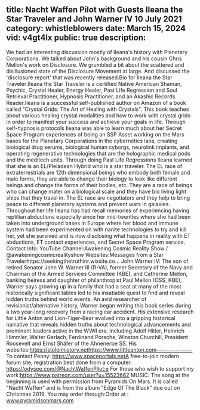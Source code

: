 title: Nacht Waffen Pilot with Guests Ileana the Star Traveler and John Warner IV 10 July 2021
category: whistleblowers
date: March 15, 2024
vid: v4gt4lx
public: true
description:
---
We had an interesting discussion mostly of Ileana's history with Planetary Corporations. We talked about John's background and his cousin Chris Mellon's work on Disclosure. We grumbled a bit about the scattered and disillusioned state of the Disclosure Movement at large. And discussed the 'disclosure report' that was recently released.Bio for Ileana the Star Traveler:Ileana the Star Traveler is a certified Native American Shaman, Psychic, Crystal Healer, Energy Healer, Past Life Regression and Soul Retrieval Practitioner, Hypnosis Practitioner, and an Akashic Records Reader.Ileana is a successful self-published author on Amazon of a book called "Crystal Grids: The Art of Healing with Crystals". This book teaches about various healing crystal modalities and how to work with crystal grids in order to manifest your success and achieve your goals in life.
Through self-hypnosis protocols Ileana was able to learn much about her Secret Space Program experiences of being an SSP Asset working on the Mars bases for the Planetary Corporations in the cybernetics labs, creating biological drug serums, biological human cyborgs, neurolink implants, and operating regenerative technologies that are the holographic medical pods and the meditech units.
Through doing Past Life Regressions Ileana learned that she is an EL/Pleiadean Hybrid who is a star traveler. The EL race of extraterrestrials are 12th dimensional beings who embody both female and male forms, they are able to change their biology to look like different beings and change the forms of their bodies, etc. They are a race of beings who can change mater on a biological scale and they have bio living light ships that they travel in. The EL race are negotiators and they help to bring peace to different planetary systems and prevent wars in galaxies.
Throughout her life Ileana has had recall memories of experiencing having reptilian abductions especially since her mid-twenties where she had been taken into underground bases in Europe where her blood and immune system had been experimented on with nanite technologies to try and kill her, yet she survived and is now disclosing what happens in reality with ET abductions, ET contact experiences, and Secret Space Program service.
Contact Info:
YouTube Channel:Awakening Cosmic Reality Show
/ @awakeningcosmicrealityshow
Websites:Messages from a Star Travelerhttps://seekingthetruthinr.wixsite.co...
John Warner IV:
The son of retired Senator John W. Warner III (R-VA), former Secretary of the Navy and Chairman of the Armed Services Committee (KBE), and Catherine Mellon, banking heiress and daughter of philanthropist Paul Mellon (OSS, KBE), Warner says growing up in a family that had a seat at many of the most historically significant tables led to his insatiable quest to find and reveal hidden truths behind world events.
An avid researcher of revisionist/alternative history, Warner began writing this book series during a two year-long recovery from a racing car accident. His extensive research for Little Anton and Lion-Tiger-Bear evolved into a gripping historical narrative that reveals hidden truths about technological advancements and prominent leaders active in the WWII era, including Adolf Hitler, Heinrich Himmler, Walter Gerlach, Ferdinand Porsche, Winston Churchill, President Roosevelt and Ernst Shäfer of the Ahnenerbe SS.
His websites:https://stolenhistory.nethttps://www.littleanton.com---------------
To contact Penny:
https://www.spaceportals.net​​​​​A free-to-join modern forum site, registration best done from a computer.
https://odysee.com/@NachtWaffenPilot:e
For those who wish to support my work:https://www.patreon.com/user?u=15523662
MUSIC:
The song at the beginning is used with permission from Pyramids On Mars.
It is called "Nacht Waffen" and is from the album "Edge Of The Black" due out on Christmas 2019.
You may order through:Order at : www.pyramidsonmars.com
